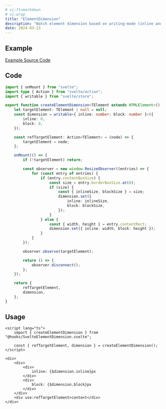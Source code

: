 ```yaml
---
# vi:ft=markdown
# vi:wrap
title: "ElementDimension"
description: "Watch element dimension based on writing-mode (inline and block)."
date: 2024-03-13
---
```



## Example

<ElementDimension client:load />

<div class="mb-4 text-blue-400 text-center text-sm underline">
	<a href="https://github.com/anasrar/sheera/blob/main/src/examples/ElementDimension.svelte">
		Example Source Code
	</a>
</div>

## Code

```typescript
import { onMount } from "svelte";
import type { Action } from "svelte/action";
import { writable } from "svelte/store";

export function createElementDimension<TElement extends HTMLElement>() {
	let targetElement: TElement | null = null;
	const dimension = writable<{ inline: number; block: number }>({
		inline: 0,
		block: 0,
	});

	const refTargetElement: Action<TElement> = (node) => {
		targetElement = node;
	};

	onMount(() => {
		if (!targetElement) return;

		const observer = new window.ResizeObserver((entries) => {
			for (const entry of entries) {
				if (entry.contentBoxSize) {
					const size = entry.borderBoxSize.at(0);
					if (size) {
						const { inlineSize, blockSize } = size;
						dimension.set({
							inline: inlineSize,
							block: blockSize,
						});
					}
				} else {
					const { width, height } = entry.contentRect;
					dimension.set({ inline: width, block: height });
				}
			}
		});

		observer.observe(targetElement);

		return () => {
			observer.disconnect();
		};
	});

	return {
		refTargetElement,
		dimension,
	};
}
```

## Usage

```svelte
<script lang="ts">
	import { createElementDimension } from "@hooks/SvelteElementDimension.svelte";

	const { refTargetElement, dimension } = createElementDimension();
</script>

<div>
	<div>
		<div>
			inline: {$dimension.inline}px
		</div>
		<div>
			block: {$dimension.block}px
		</div>
	</div>
	<div use:refTargetElement>content</div>
</div>
```

